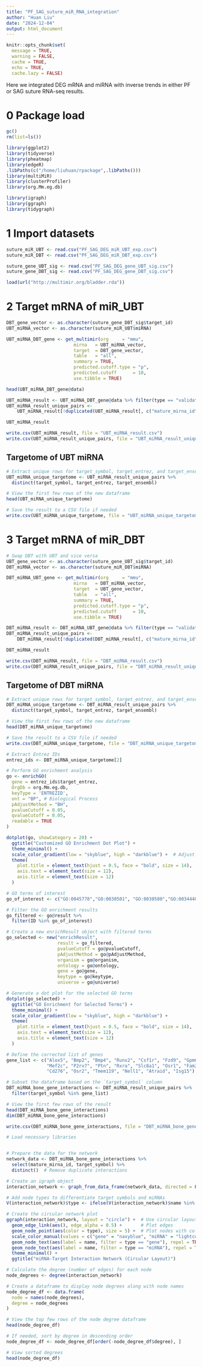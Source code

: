 ```yaml
---
title: "PF_SAG_suture_miR_RNA_integration"
author: "Huan Liu"
date: "2024-12-04"
output: html_document
---
```

```r
knitr::opts_chunk$set(
  message = TRUE,
  warning = FALSE,
  cache = TRUE,
  echo = TRUE,
  cache.lazy = FALSE)
```
Here we integrated DEG mRNA and miRNA with inverse trends in either PF or SAG suture RNA-seq results. 


# 0 Package load
```r
gc()
rm(list=ls())

library(ggplot2)
library(tidyverse)
library(pheatmap)
library(edgeR)
.libPaths(c("/home/liuhuan/rpackage",.libPaths()))
library(multiMiR)
library(clusterProfiler)
library(org.Mm.eg.db)

library(igraph)
library(ggraph)
library(tidygraph)
```

# 1 Import datasets
```r
suture_miR_UBT <- read.csv("PF_SAG_DEG_miR_UBT_exp.csv")
suture_miR_DBT <- read.csv("PF_SAG_DEG_miR_DBT_exp.csv")

suture_gene_UBT_sig <- read.csv("PF_SAG_DEG_gene_UBT_sig.csv")
suture_gene_DBT_sig <- read.csv("PF_SAG_DEG_gene_DBT_sig.csv")

load(url("http://multimir.org/bladder.rda"))

```


# 2 Target mRNA of miR_UBT

```r
DBT_gene_vector <- as.character(suture_gene_DBT_sig$target_id)
UBT_miRNA_vector <- as.character(suture_miR_UBT$miRNA)
```

```r
UBT_miRNA_DBT_gene <- get_multimir(org     = "mmu",
                         mirna   = UBT_miRNA_vector,
                         target  = DBT_gene_vector,
                         table   = "all",
                         summary = TRUE,
                         predicted.cutoff.type = "p",
                         predicted.cutoff      = 10,
                         use.tibble = TRUE)
```
```r
head(UBT_miRNA_DBT_gene@data)
```



```r
UBT_miRNA_result <- UBT_miRNA_DBT_gene@data %>% filter(type == "validated")
UBT_miRNA_result_unique_pairs <- 
    UBT_miRNA_result[!duplicated(UBT_miRNA_result[, c("mature_mirna_id", "target_entrez")]), ]

UBT_miRNA_result
```

```r
write.csv(UBT_miRNA_result, file = "UBT_miRNA_result.csv")
write.csv(UBT_miRNA_result_unique_pairs, file = "UBT_miRNA_result_unique_pairs.csv")
```
##  Targetome of UBT miRNA
```r

# Extract unique rows for target_symbol, target_entrez, and target_ensembl
UBT_miRNA_unique_targetome <- UBT_miRNA_result_unique_pairs %>%
  distinct(target_symbol, target_entrez, target_ensembl)

# View the first few rows of the new dataframe
head(UBT_miRNA_unique_targetome)

# Save the result to a CSV file if needed
write.csv(UBT_miRNA_unique_targetome, file = "UBT_miRNA_unique_targetome.csv", row.names = FALSE)
```

# 3 Target mRNA of miR_DBT

```r
# Swap DBT with UBT and vice versa
UBT_gene_vector <- as.character(suture_gene_UBT_sig$target_id)
DBT_miRNA_vector <- as.character(suture_miR_DBT$miRNA)

```

```r
DBT_miRNA_UBT_gene <- get_multimir(org     = "mmu",
                         mirna   = DBT_miRNA_vector,
                         target  = UBT_gene_vector,
                         table   = "all",
                         summary = TRUE,
                         predicted.cutoff.type = "p",
                         predicted.cutoff      = 10,
                         use.tibble = TRUE)

```
```r
DBT_miRNA_result <- DBT_miRNA_UBT_gene@data %>% filter(type == "validated")
DBT_miRNA_result_unique_pairs <- 
    DBT_miRNA_result[!duplicated(DBT_miRNA_result[, c("mature_mirna_id", "target_entrez")]), ]

DBT_miRNA_result

```

```r
write.csv(DBT_miRNA_result, file = "DBT_miRNA_result.csv")
write.csv(DBT_miRNA_result_unique_pairs, file = "DBT_miRNA_result_unique_pairs.csv")

```
##  Targetome of DBT miRNA
```r

# Extract unique rows for target_symbol, target_entrez, and target_ensembl
DBT_miRNA_unique_targetome <- DBT_miRNA_result_unique_pairs %>%
  distinct(target_symbol, target_entrez, target_ensembl)

# View the first few rows of the new dataframe
head(DBT_miRNA_unique_targetome)

# Save the result to a CSV file if needed
write.csv(DBT_miRNA_unique_targetome, file = "DBT_miRNA_unique_targetome.csv", row.names = FALSE)
```

```r

# Extract Entrez IDs
entrez_ids <- DBT_miRNA_unique_targetome[2]

# Perform GO enrichment analysis
go <- enrichGO(
  gene = entrez_ids$target_entrez,
  OrgDb = org.Mm.eg.db,
  keyType = 'ENTREZID',
  ont = "BP", # Biological Process
  pAdjustMethod = "BH",
  pvalueCutoff = 0.05,
  qvalueCutoff = 0.05,
  readable = TRUE
)
```


```r
dotplot(go, showCategory = 20) +
  ggtitle("Customized GO Enrichment Dot Plot") +
  theme_minimal() +
  scale_color_gradient(low = "skyblue", high = "darkblue") +  # Adjust the color gradient
  theme(
    plot.title = element_text(hjust = 0.5, face = "bold", size = 14),
    axis.text = element_text(size = 12),
    axis.title = element_text(size = 12)
  )
```



```r
# GO terms of interest
go_of_interest <- c("GO:0045778","GO:0030501", "GO:0030500","GO:0034440","GO:0050867","GO:0009166","GO:0046034","GO:0008610","GO:0006091","GO:0045333","GO:0085029")

# Filter the GO enrichment results
go_filtered <- go@result %>%
  filter(ID %in% go_of_interest)

# Create a new enrichResult object with filtered terms
go_selected <- new("enrichResult",
                   result = go_filtered,
                   pvalueCutoff = go@pvalueCutoff,
                   pAdjustMethod = go@pAdjustMethod,
                   organism = go@organism,
                   ontology = go@ontology,
                   gene = go@gene,
                   keytype = go@keytype,
                   universe = go@universe)

# Generate a dot plot for the selected GO terms
dotplot(go_selected) +
  ggtitle("GO Enrichment for Selected Terms") +
  theme_minimal() +
  scale_color_gradient(low = "skyblue", high = "darkblue") +
  theme(
    plot.title = element_text(hjust = 0.5, face = "bold", size = 14),
    axis.text = element_text(size = 12),
    axis.title = element_text(size = 12)
  )
```

```r
# Define the corrected list of genes
gene_list <- c("Alox5", "Bmp2", "Bmp4", "Runx2", "Csf1r", "Fzd9", "Gpm6b", 
               "Mef2c", "P2rx7", "Ptn", "Rxra", "Slc8a1", "Osr1", "Fam20c", 
               "Cd276", "Osr2", "Tmem119", "Nell1", "Atraid", "Isg15")

# Subset the dataframe based on the `target_symbol` column
DBT_miRNA_bone_gene_interactions <- DBT_miRNA_result_unique_pairs %>%
  filter(target_symbol %in% gene_list)

# View the first few rows of the result
head(DBT_miRNA_bone_gene_interactions)
dim(DBT_miRNA_bone_gene_interactions)
```
```r
write.csv(DBT_miRNA_bone_gene_interactions, file = "DBT_miRNA_bone_gene_interactions.csv")
```




```r
# Load necessary libraries


# Prepare the data for the network
network_data <- DBT_miRNA_bone_gene_interactions %>%
  select(mature_mirna_id, target_symbol) %>%
  distinct()  # Remove duplicate interactions

# Create an igraph object
interaction_network <- graph_from_data_frame(network_data, directed = FALSE)

# Add node types to differentiate target symbols and miRNAs
V(interaction_network)$type <- ifelse(V(interaction_network)$name %in% network_data$target_symbol, "gene", "miRNA")

# Create the circular network plot
ggraph(interaction_network, layout = "circle") +  # Use circular layout
  geom_edge_link(aes(), edge_alpha = 0.5) +       # Plot edges
  geom_node_point(aes(color = type), size = 5) +  # Plot nodes with colors based on type
  scale_color_manual(values = c("gene" = "navyblue", "miRNA" = "lightcoral")) +  # Set colors
  geom_node_text(aes(label = name, filter = type == "gene"), repel = TRUE, size = 3, hjust = 1, vjust = 1) +  # Gene labels outside
  geom_node_text(aes(label = name, filter = type == "miRNA"), repel = TRUE, size = 3, hjust = -1, vjust = -1) +  # miRNA labels inside
  theme_minimal() +
  ggtitle("miRNA-Target Interaction Network (Circular Layout)")

```
```r
# Calculate the degree (number of edges) for each node
node_degrees <- degree(interaction_network)

# Create a dataframe to display node degrees along with node names
node_degree_df <- data.frame(
  node = names(node_degrees),
  degree = node_degrees
)

# View the top few rows of the node degree dataframe
head(node_degree_df)

# If needed, sort by degree in descending order
node_degree_df <- node_degree_df[order(-node_degree_df$degree), ]

# View sorted degrees
head(node_degree_df)

```

